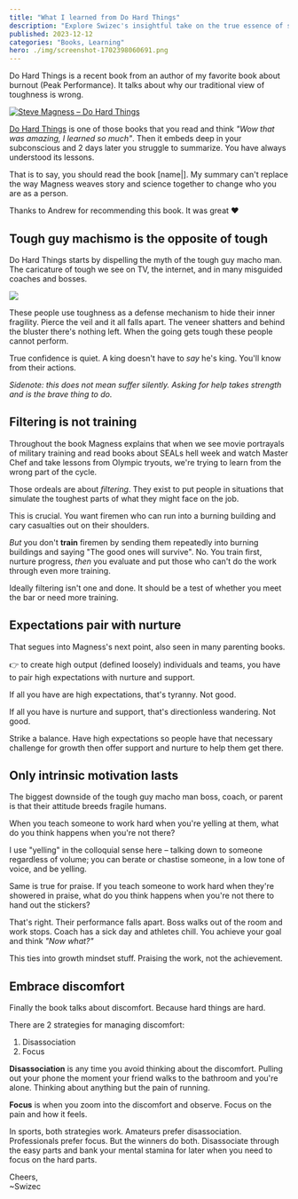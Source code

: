 ```yaml
---
title: "What I learned from Do Hard Things"
description: "Explore Swizec's insightful take on the true essence of strength, debunking the macho man myth. Learn how balancing high expectations with nurture, and embracing discomfort can revolutionize your approach to life's challenges."
published: 2023-12-12
categories: "Books, Learning"
hero: ./img/screenshot-1702398060691.png
---
```


Do Hard Things is a recent book from an author of my favorite book about burnout (Peak Performance). It talks about why our traditional view of toughness is wrong.

[![Steve Magness – Do Hard Things](./img/Steve-Magness-Do-Hard-Things-j89918.png)](https://www.stevemagness.com/do-hard-things/)

[Do Hard Things](https://www.stevemagness.com/do-hard-things/) is one of those books that you read and think _"Wow that was amazing, I learned so much"_. Then it embeds deep in your subconscious and 2 days later you struggle to summarize. You have always understood its lessons.

That is to say, you should read the book \[name|]. My summary can't replace the way Magness weaves story and science together to change who you are as a person.

Thanks to Andrew for recommending this book. It was great ❤️

## Tough guy machismo is the opposite of tough

Do Hard Things starts by dispelling the myth of the tough guy macho man. The caricature of tough we see on TV, the internet, and in many misguided coaches and bosses.

![](./img/giphygif-9f48be.gif)

These people use toughness as a defense mechanism to hide their inner fragility. Pierce the veil and it all falls apart. The veneer shatters and behind the bluster there's nothing left. When the going gets tough these people cannot perform.

True confidence is quiet. A king doesn't have to _say_ he's king. You'll know from their actions.

_Sidenote: this does not mean suffer silently. Asking for help takes strength and is the brave thing to do._

## Filtering is not training

Throughout the book Magness explains that when we see movie portrayals of military training and read books about SEALs hell week and watch Master Chef and take lessons from Olympic tryouts, we're trying to learn from the wrong part of the cycle.

Those ordeals are about _filtering_. They exist to put people in situations that simulate the toughest parts of what they might face on the job.

This is crucial. You want firemen who can run into a burning building and cary casualties out on their shoulders.

_But_ you don't **train** firemen by sending them repeatedly into burning buildings and saying "The good ones will survive". No. You train first, nurture progress, _then_ you evaluate and put those who can't do the work through even more training.

Ideally filtering isn't one and done. It should be a test of whether you meet the bar or need more training.

## Expectations pair with nurture

That segues into Magness's next point, also seen in many parenting books.

👉 to create high output (defined loosely) individuals and teams, you have to pair high expectations with nurture and support.

If all you have are high expectations, that's tyranny. Not good.

If all you have is nurture and support, that's directionless wandering. Not good.

Strike a balance. Have high expectations so people have that necessary challenge for growth then offer support and nurture to help them get there.

## Only intrinsic motivation lasts

The biggest downside of the tough guy macho man boss, coach, or parent is that their attitude breeds fragile humans.

When you teach someone to work hard when you're yelling at them, what do you think happens when you're not there?

I use "yelling" in the colloquial sense here – talking down to someone regardless of volume; you can berate or chastise someone, in a low tone of voice, and be yelling.

Same is true for praise. If you teach someone to work hard when they're showered in praise, what do you think happens when you're not there to hand out the stickers?

That's right. Their performance falls apart. Boss walks out of the room and work stops. Coach has a sick day and athletes chill. You achieve your goal and think _"Now what?"_

This ties into growth mindset stuff. Praising the work, not the achievement.

## Embrace discomfort

Finally the book talks about discomfort. Because hard things are hard.

There are 2 strategies for managing discomfort:

1. Disassociation
2. Focus

**Disassociation** is any time you avoid thinking about the discomfort. Pulling out your phone the moment your friend walks to the bathroom and you're alone. Thinking about anything but the pain of running.

**Focus** is when you zoom into the discomfort and observe. Focus on the pain and how it feels.

In sports, both strategies work. Amateurs prefer disassociation. Professionals prefer focus. But the winners do both. Disassociate through the easy parts and bank your mental stamina for later when you need to focus on the hard parts.

Cheers,<br />
\~Swizec
